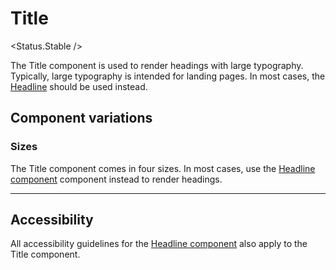 
# Title

<Status.Stable />

The Title component is used to render headings with large typography. Typically, large typography is intended for landing pages. In most cases, the [Headline](Typography/Headline) should be used instead.

<Story id="typography-title--base" />
<Props />

## Component variations

### Sizes

The Title component comes in four sizes. In most cases, use the [Headline component](Typography/Headline) component instead to render headings.

<Story id="typography-title--sizes" />

---

## Accessibility

All accessibility guidelines for the [Headline component](Typography/Headline) also apply to the Title component.
